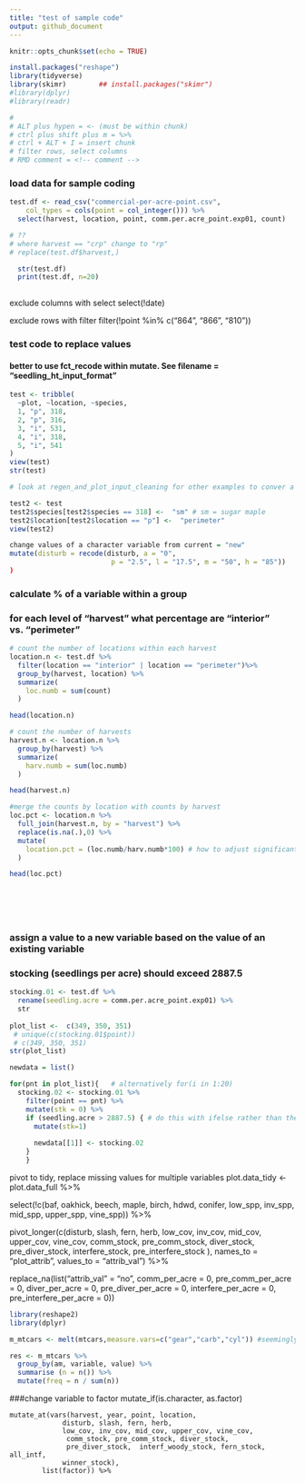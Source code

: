 ```yaml
---
title: "test of sample code"
output: github_document
---
```


```r
knitr::opts_chunk$set(echo = TRUE)
```

```r
install.packages("reshape")
library(tidyverse)
library(skimr)        ## install.packages("skimr")
#library(dplyr)
#library(readr)

#
# ALT plus hypen = <- (must be within chunk)
# ctrl plus shift plus m = %>% 
# ctrl + ALT + I = insert chunk
# filter rows, select columns
# RMD comment = <!-- comment -->

```

### load data for sample coding

```r
test.df <- read_csv("commercial-per-acre-point.csv", 
    col_types = cols(point = col_integer())) %>% 
  select(harvest, location, point, comm.per.acre_point.exp01, count)

# ??
# where harvest == "crp" change to "rp"
# replace(test.df$harvest,)

  str(test.df)
  print(test.df, n=20)
  
```

exclude columns with select
 select(!date)

exclude rows with filter
   filter(!point %in% c("864", "866", "810")) 


### test code to replace values 
#### better to use fct_recode within mutate. See filename = "seedling_ht_input_format"

```r

test <- tribble(
  ~plot, ~location, ~species,
  1, "p", 318,
  2, "p", 316,
  3, "i", 531,
  4, "i", 318,
  5, "i", 541
)
view(test)
str(test)

# look at regen_and_plot_input_cleaning for other examples to conver a numeric to alpha code

test2 <- test
test2$species[test2$species == 318] <-  "sm" # sm = sugar maple
test2$location[test2$location == "p"] <-  "perimeter"
view(test2)

change values of a character variable from current = "new"
mutate(disturb = recode(disturb, a = "0",
                         p = "2.5", l = "17.5", m = "50", h = "85"))
)


```



### calculate % of a variable within a group
### for each level of "harvest" what percentage are "interior" vs. "perimeter"

```r
# count the number of locations within each harvest
location.n <- test.df %>% 
  filter(location == "interior" | location == "perimeter")%>% 
  group_by(harvest, location) %>% 
  summarize(
    loc.numb = sum(count)
  )

head(location.n)

# count the number of harvests
harvest.n <- location.n %>% 
  group_by(harvest) %>% 
  summarize(
    harv.numb = sum(loc.numb)
  )

head(harvest.n)

#merge the counts by location with counts by harvest
loc.pct <- location.n %>% 
  full_join(harvest.n, by = "harvest") %>% 
  replace(is.na(.),0) %>% 
  mutate(
    location.pct = (loc.numb/harv.numb*100) # how to adjust significant digits?
  )

head(loc.pct)




 

```



### assign a value to a new variable based on the value of an existing variable
### stocking (seedlings per acre) should exceed 2887.5

```r

stocking.01 <- test.df %>% 
  rename(seedling.acre = comm.per.acre_point.exp01) %>% 
  str
  
plot_list <-  c(349, 350, 351)
 # unique(c(stocking.01$point))
 # c(349, 350, 351)
str(plot_list)

newdata = list()

for(pnt in plot_list){   # alternatively for(i in 1:20)
  stocking.02 <- stocking.01 %>% 
    filter(point == pnt) %>% 
    mutate(stk = 0) %>% 
    if (seedling.acre > 2887.5) { # do this with ifelse rather than the initial "stk=0"
      mutate(stk=1)
      
      newdata[[1]] <- stocking.02
    }
    }


```

pivot to tidy, replace missing values for multiple variables
plot.data_tidy <- plot.data_full %>% 
  
  select(!c(baf, oakhick, beech, maple, birch, hdwd, conifer,
            low_spp, inv_spp, mid_spp, upper_spp, vine_spp)) %>% 
  
  pivot_longer(c(disturb, slash, fern, herb, 
                 low_cov, inv_cov, mid_cov, upper_cov, vine_cov,
                  comm_stock, pre_comm_stock, diver_stock,
                  pre_diver_stock,  interfere_stock, pre_interfere_stock
                 ),
               names_to = "plot_attrib",
               values_to = "attrib_val") %>% 
  
  replace_na(list("attrib_val" = "no", comm_per_acre = 0, pre_comm_per_acre = 0,
                  diver_per_acre = 0, pre_diver_per_acre = 0, interfere_per_acre = 0,
                  pre_interfere_per_acre = 0))
                  


```r
library(reshape2)
library(dplyr)

m_mtcars <- melt(mtcars,measure.vars=c("gear","carb","cyl")) #seemingly pivot_long

res <- m_mtcars %>%
  group_by(am, variable, value) %>%
  summarise (n = n()) %>%
  mutate(freq = n / sum(n))
```
  
  
  ###change variable to factor
    mutate_if(is.character, as.factor)

  
    mutate_at(vars(harvest, year, point, location, 
                 disturb, slash, fern, herb, 
                 low_cov, inv_cov, mid_cov, upper_cov, vine_cov,
                  comm_stock, pre_comm_stock, diver_stock,
                  pre_diver_stock,  interf_woody_stock, fern_stock, all_intf,
                 winner_stock),
            list(factor)) %>% 

                  